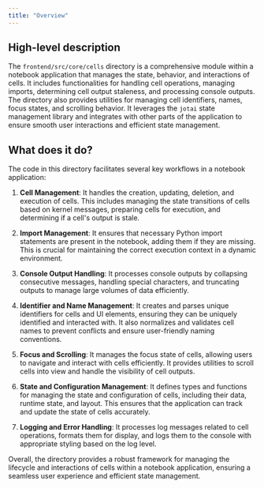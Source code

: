 ```yaml
---
title: "Overview"
---
```


## High-level description

The `frontend/src/core/cells` directory is a comprehensive module within a notebook application that manages the state, behavior, and interactions of cells. It includes functionalities for handling cell operations, managing imports, determining cell output staleness, and processing console outputs. The directory also provides utilities for managing cell identifiers, names, focus states, and scrolling behavior. It leverages the `jotai` state management library and integrates with other parts of the application to ensure smooth user interactions and efficient state management.

## What does it do?

The code in this directory facilitates several key workflows in a notebook application:

1. **Cell Management**: It handles the creation, updating, deletion, and execution of cells. This includes managing the state transitions of cells based on kernel messages, preparing cells for execution, and determining if a cell's output is stale.

2. **Import Management**: It ensures that necessary Python import statements are present in the notebook, adding them if they are missing. This is crucial for maintaining the correct execution context in a dynamic environment.

3. **Console Output Handling**: It processes console outputs by collapsing consecutive messages, handling special characters, and truncating outputs to manage large volumes of data efficiently.

4. **Identifier and Name Management**: It creates and parses unique identifiers for cells and UI elements, ensuring they can be uniquely identified and interacted with. It also normalizes and validates cell names to prevent conflicts and ensure user-friendly naming conventions.

5. **Focus and Scrolling**: It manages the focus state of cells, allowing users to navigate and interact with cells efficiently. It provides utilities to scroll cells into view and handle the visibility of cell outputs.

6. **State and Configuration Management**: It defines types and functions for managing the state and configuration of cells, including their data, runtime state, and layout. This ensures that the application can track and update the state of cells accurately.

7. **Logging and Error Handling**: It processes log messages related to cell operations, formats them for display, and logs them to the console with appropriate styling based on the log level.

Overall, the directory provides a robust framework for managing the lifecycle and interactions of cells within a notebook application, ensuring a seamless user experience and efficient state management.